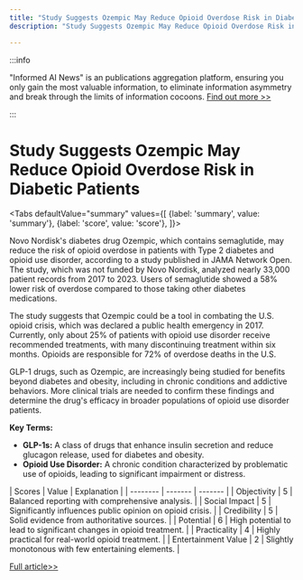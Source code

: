 ```yaml
---
title: "Study Suggests Ozempic May Reduce Opioid Overdose Risk in Diabetic Patients"
description: "Study Suggests Ozempic May Reduce Opioid Overdose Risk in Diabetic Patients"

---
```



:::info

"Informed AI News" is an publications aggregation platform, ensuring you only gain the most valuable information, to eliminate information asymmetry and break through the limits of information cocoons.  [Find out more >>](/)

:::

# Study Suggests Ozempic May Reduce Opioid Overdose Risk in Diabetic Patients


<Tabs
	defaultValue="summary"
	values={[
	{label: 'summary', value: 'summary'},
	{label: 'score', value: 'score'},
]}>
<TabItem value="summary">


Novo Nordisk's diabetes drug Ozempic, which contains semaglutide, may reduce the risk of opioid overdose in patients with Type 2 diabetes and opioid use disorder, according to a study published in JAMA Network Open. The study, which was not funded by Novo Nordisk, analyzed nearly 33,000 patient records from 2017 to 2023. Users of semaglutide showed a 58% lower risk of overdose compared to those taking other diabetes medications.

The study suggests that Ozempic could be a tool in combating the U.S. opioid crisis, which was declared a public health emergency in 2017. Currently, only about 25% of patients with opioid use disorder receive recommended treatments, with many discontinuing treatment within six months. Opioids are responsible for 72% of overdose deaths in the U.S.

GLP-1 drugs, such as Ozempic, are increasingly being studied for benefits beyond diabetes and obesity, including in chronic conditions and addictive behaviors. More clinical trials are needed to confirm these findings and determine the drug's efficacy in broader populations of opioid use disorder patients.

**Key Terms:**
- **GLP-1s:** A class of drugs that enhance insulin secretion and reduce glucagon release, used for diabetes and obesity.
- **Opioid Use Disorder:** A chronic condition characterized by problematic use of opioids, leading to significant impairment or distress.
</TabItem>
<TabItem value="score">
	| Scores     | Value   | Explanation |
	| -------- | ------- | ------- |
	| Objectivity  | 5    | Balanced reporting with comprehensive analysis.    |
	| Social Impact | 5     | Significantly influences public opinion on opioid crisis.    |
	| Credibility    | 5    | Solid evidence from authoritative sources.    |
	| Potential    | 6    | High potential to lead to significant changes in opioid treatment.    |
	| Practicality    | 4    | Highly practical for real-world opioid treatment.    |
	| Entertainment Value    | 2    | Slightly monotonous with few entertaining elements.    |
</TabItem>
</Tabs>

[Full article>>](https://www.cnbc.com/2024/09/25/novo-nordisks-ozempic-may-lower-risk-of-opioid-overdoses-study.html)
